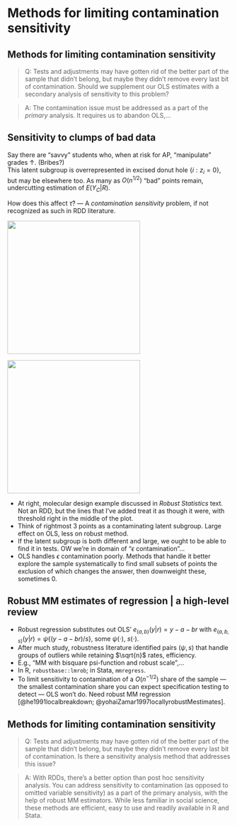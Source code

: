 
# Methods for limiting contamination sensitivity

## Methods for limiting contamination sensitivity {.build}

>   Q: Tests and adjustments may have gotten rid of the better part of the sample that didn't belong, but maybe they didn't remove every last bit of contamination.  Should we supplement our OLS estimates with a secondary analysis of sensitivity to this problem?

>   A:  The contamination issue must be addressed as a part of the _primary_ analysis. It requires us to abandon OLS,...


<!-- 2 slides: LSO, Krafft points; robust MM regression-->

## Sensitivity to clumps of bad data {.build .smaller}

Say there are "savvy" students who, when at risk for AP, "manipulate" grades $\uparrow$. (Bribes?)   
This latent subgroup is overrepresented in excised donut hole $\{i: z_i=0\}$, but may be elsewhere too. As many as $O(n^{1/2})$ "bad" points remain, undercutting estimation of $E(Y_C | R)$. 

How does this affect $\hat\tau$? --- A _contamination sensitivity_ problem, if not recognized as such in RDD literature.

<div class="columns-2">
<img src="images/figure2.4a.jpg" width="300px" height="300px" />

<img src="images/Krafft_points.jpg" width="300px" height="300px" />
</div>

<div class="notes">

- At right, molecular design example discussed in _Robust Statistics_ text.  Not an RDD, but the lines that I've added treat it as though it were, with threshold right in the middle of the plot.
- Think of rightmost 3 points as a contaminating latent subgroup.  Large effect on OLS, less on robust method.
- If the latent subgroup is both different and large, we ought to be able to find it in tests. OW we're in domain of "$\epsilon$ contamination"...
- OLS handles $\epsilon$ contamination poorly. Methods that handle it better explore the sample systematically to find small subsets of points the exclusion of which changes the answer, then downweight these, sometimes 0.

</div>

## Robust MM estimates of regression | a high-level review {.build}

- Robust regression substitutes out OLS' $e_{(a,b)}(y|r) = y-a-br$ with $e_{(a,b,s)}(y|r) = \psi\{(y - a -br)/s\}$, some $\psi(\cdot)$, $s(\cdot)$.
- After much study, robustness literature identified pairs $(\psi, s)$ that handle groups of outliers while retaining $\sqrt{n}$ rates, efficiency.
- E.g., "MM with bisquare psi-function and robust scale",...
- In R, `robustbase::lmrob`; in Stata, `mmregress`.
- <!-- Asymptotically,--> To limit sensitivity to contamination of a $O(n^{-1/2})$ share of the sample --- the smallest contamination share you can expect specification testing to detect --- OLS won't do. Need robust MM regression [@he1991localbreakdown; @yohaiZamar1997locallyrobustMestimates].


## Methods for limiting contamination sensitivity

> Q: Tests and adjustments may have gotten rid of the better part of the sample that didn't belong, but maybe they didn't remove every last bit of contamination.  Is there a sensitivity analysis method that addresses this issue?


> A: With RDDs, there's a better option than post hoc sensitivity analysis.  You can address sensitivity to contamination (as opposed to omitted variable sensitivity) as a part of the primary analysis, with the help of robust MM estimators.  While less familiar in social science, these methods are efficient, easy to use and readily available in R and Stata.
